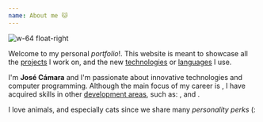 ```yaml
---
name: About me 🐱
---
```


![w-64 float-right](/image/logo.png)

Welcome to my personal _portfolio_!. This website is meant to showcase all the [projects](/project) I work on, and the new [technologies](/technology) or [languages](/language) I use.

I'm **José Cámara** and I'm passionate about innovative technologies and computer programming.
Although the main focus of my career is [](development/web), I have acquired skills in other [development areas](/development), such as: [](development/game), [](development/android) and [](development/ios).

I love animals, and especially cats since we share many _personality perks_ (:
